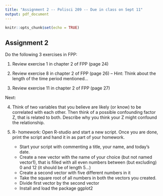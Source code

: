 ```yaml
---
title: "Assignment 2 -- Polisci 209 -- Due in class on Sept 11"
output: pdf_document
---
```


```r
knitr::opts_chunk$set(echo = TRUE)
```

## Assignment 2
Do the following 3 exercises in FPP:


1. Review exercise 1 in chapter 2 of FPP (page 24)


2. Review exercise 8 in chapter 2 of FPP (page 26) -- Hint: Think about the length of the time period mentioned...


3. Review exercise 11 in chapter 2 of FPP (page 27) 

Next:

4. Think of two variables that you believe are likely (or know) to be correlated with each other. Then think of a possible confounding factor Z, that is related to both. Describe why you think your Z might confound the relationship. 

5. R- homework: Open R-studio and start a new script. Once you are done, print the script and hand it in as part of your homework.
    - Start your script with commenting a title, your name, and today's date. 
    - Create a new vector with the name of your choice (but not named vector1), that is filled with all even numbers between (but excluding) 0 and 12 (it should be of length 5...)
    - Create a second vector with five different numbers in it
    - Take the square root of all numbers in both the vectors you created. 
    - Divide first vector by the second vector
    - Install and load the package ggplot2 

